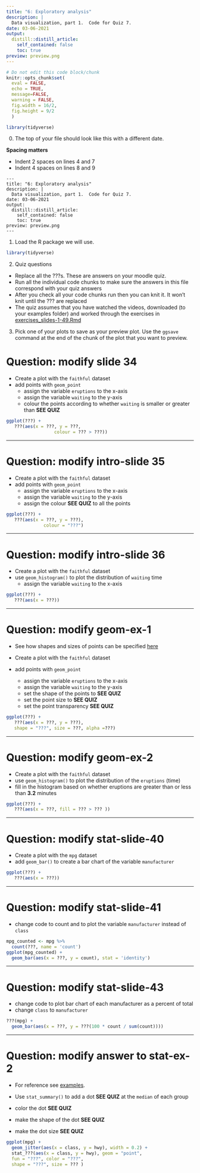 ```yaml
---
title: "6: Exploratory analysis"
description: |
  Data visualization, part 1.  Code for Quiz 7. 
date: 03-06-2021
output:
  distill::distill_article:
    self_contained: false
    toc: true
preview: preview.png
---
```




```r
# Do not edit this code block/chunk
knitr::opts_chunk$set(
  eval = FALSE,
  echo = TRUE, 
  message=FALSE, 
  warning = FALSE, 
  fig.width = 16/2, 
  fig.height = 9/2
  )

library(tidyverse)
```


0.  The top of your file should look like this with a different date.  

**Spacing matters**  

- Indent 2 spaces on lines 4 and 7
- Indent 4 spaces on lines 8 and 9  

```
---
title: "6: Exploratory analysis"
description: |
  Data visualization, part 1.  Code for Quiz 7. 
date: 03-06-2021
output:
  distill::distill_article:
    self_contained: false
    toc: true
preview: preview.png
---

```


1.  Load the R package we will use.

```r
library(tidyverse)
```


2. Quiz questions

- Replace all the ???s. These are answers on your moodle quiz.  
* Run all the individual code chunks to make sure the answers in this file correspond with your quiz answers
* After you check all your code chunks run then you can knit it.  It won't knit until the ??? are replaced
* The quiz assumes that you have watched the videos, downloaded (to your examples folder) and worked through the exercises in [exercises_slides-1-49.Rmd](https://stanny.moodle.school/mod/resource/view.php?id=3107)

3. Pick one of your plots to save as your preview plot.  Use the `ggsave` command at the end of the chunk of the plot that you want to preview.  


# Question: modify slide 34


- Create a plot with the `faithful` dataset
- add points with `geom_point`
    - assign the variable `eruptions` to the x-axis
    - assign the variable `waiting` to the y-axis
    - colour the points according to whether `waiting` is smaller or greater than **SEE QUIZ** 


```r
ggplot(???) + 
   ???(aes(x = ???, y = ???, 
                  colour = ??? > ???))   
```


***

# Question: modify intro-slide 35

- Create a plot with the `faithful` dataset
- add points with `geom_point`
    - assign the variable `eruptions` to the x-axis
    - assign the variable `waiting` to the y-axis
    - assign the colour **SEE QUIZ** to all the points


```r
ggplot(???) + 
   ???(aes(x = ???, y = ???),
              colour = "???")   
```

***

# Question: modify intro-slide 36

- Create a plot with the `faithful` dataset
- use `geom_histogram()` to plot the distribution of `waiting` time 
    - assign the variable `waiting` to the x-axis


```r
ggplot(???) + 
   ???(aes(x = ???))   

```

***

# Question: modify geom-ex-1

- See how shapes and sizes of points can be specified [here](https://ggplot2.tidyverse.org/articles/ggplot2-specs.html#sec:shape-spec)


- Create a plot with the `faithful` dataset
- add points with `geom_point`
    - assign the variable `eruptions` to the x-axis
    - assign the variable `waiting` to the y-axis
    - set the shape of the points to **SEE QUIZ**
    - set the point size to **SEE QUIZ**
    - set the point transparency **SEE QUIZ**


```r
ggplot(???) + 
   ???(aes(x = ???, y = ???), 
   shape = "???", size = ???, alpha =???)   
```

***

# Question: modify geom-ex-2

- Create a plot with the `faithful` dataset
- use `geom_histogram()` to plot the distribution of the `eruptions` (time)
- fill in the histogram based on whether eruptions are greater than or less than **3.2** minutes 

```r
ggplot(???) + 
   ???(aes(x = ???, fill = ??? > ??? ))   
```

***

# Question: modify stat-slide-40

- Create a plot with the `mpg` dataset
- add `geom_bar()` to create a bar chart of the variable `manufacturer`

```r
ggplot(???) + 
   ???(aes(x = ???))   
```

***

# Question: modify stat-slide-41

- change code to count and to plot the variable `manufacturer` instead of `class`

```r
mpg_counted <- mpg %>% 
  count(???, name = 'count')
ggplot(mpg_counted) + 
  geom_bar(aes(x = ???, y = count), stat = 'identity')

```

***

# Question: modify stat-slide-43

- change code to plot bar chart of each manufacturer as a percent of total
- change `class` to `manufacturer`

```r
???(mpg) + 
  geom_bar(aes(x = ???, y = ???(100 * count / sum(count))))

```


***

# Question: modify answer to stat-ex-2

- For reference see [examples](https://ggplot2.tidyverse.org/reference/stat_summary.html?q=stat%20_%20summary#examples).

- Use `stat_summary()` to add a dot  **SEE QUIZ** at the `median` of each group   

- color the dot **SEE QUIZ**
- make the shape of the dot  **SEE QUIZ**
- make the dot size  **SEE QUIZ**  

```r
ggplot(mpg) + 
  geom_jitter(aes(x = class, y = hwy), width = 0.2) +
  stat_???(aes(x = class, y = hwy), geom = "point", 
  fun = "???", color = "???", 
  shape = "???", size = ??? )
```



